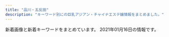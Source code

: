 ```yaml
---
title: "品川・五反田"
description: "キーワード別にの巨乳アジアン・チャイナエステ嬢情報をまとめました。"
---
```


新着画像と新着キーワードをまとめています。
2021年01月16日の情報です。

<DmmAffiliateIns />
<KeywordTable
  shops={
    [
    {
        "url": "https://loveraspberry.eei.jp/",
        "keywords": {},
        "img_links": [
            "https://b.hatena.ne.jp/images/v4/public/add/hatenabookmark_ios7.png",
            "http://\u30a2\u30b8\u30a2\u30f3\u30a8\u30b9\u30c6.biz/images/88-31.jpg",
            "https://www.hatena.ne.jp/images/wwwridge/help@2x.png",
            "https://b.st-hatena.com/images/entry-button/button-only@2x.png",
            "http://momipara.jp/img/link/momi88.jpg",
            "http://b.hatena.ne.jp/images/v4/public/add/hatenabookmark_ios7.png",
            "https://www.hatena.ne.jp/images/wwwridge/ng@2x.png",
            "http://b.hatena.ne.jp/images/v4/public/add/hatenabookmark_android.png",
            "https://b.hatena.ne.jp/images/v4/public/add/hatenabookmark_android.png",
            "https://www.hatena.ne.jp/images/wwwridge/ok@2x.png"
        ],
        "name": "\u7652\u3057\u30cf\u30a6\u30b9",
        "station": "JR\u4e94\u53cd\u7530\u99c5\u897f\u53e3"
    },
    {
        "keywords": {},
        "name": "\u30e9\u30ad\u30e5\u30a2",
        "url": "http://lacure.link/",
        "img_links": [
            "http://lacure.link/images/zi.png",
            "http://lacure.link/images/r3.jpg",
            "http://lacure.link/images/s_staff.png",
            "http://lacure.link/images/top2.jpg",
            "http://lacure.link/images/news.png",
            "http://lacure.link/images/s1.jpg",
            "http://lacure.link/images/asali.jpg",
            "http://lacure.link/images/yuki.jpg",
            "http://lacure.link/images/sayuri.jpg",
            "http://lacure.link/images/r5.jpg",
            "http://lacure.link/images/gb01.png",
            "http://lacure.link/images/g2.jpg",
            "http://lacure.link/images/g5.jpg",
            "http://lacure.link/images/g3.jpg",
            "http://lacure.link/images/left3.png",
            "http://lacure.link/images/g6.jpg",
            "http://lacure.link/images/g0.jpg",
            "http://lacure.link/images/r1.jpg",
            "http://lacure.link/images/r6.jpg",
            "http://lacure.link/images/kol.jpg",
            "http://lacure.link/images/r2.jpg",
            "http://lacure.link/images/face.png",
            "http://lacure.link/images/r4.jpg",
            "http://lacure.link/images/g1.jpg",
            "http://lacure.link/images/kiki.jpg"
        ],
        "station": "\u6238\u8d8a\u9280\u5ea7\u99c5"
    },
    {
        "name": "\u82b1\u8863",
        "img_links": [
            "http://hanagoromo.work/hitomi.jpg",
            "http://hanagoromo.work/ta.png",
            "http://hanagoromo.work/4.jpg",
            "http://hanagoromo.work/nana1.jpg",
            "http://hanagoromo.work/2.jpg",
            "http://hanagoromo.work/tina.jpg",
            "http://hanagoromo.work/miyuki1.jpg",
            "http://hanagoromo.work/s1.png",
            "http://hanagoromo.work/tina2.jpg",
            "http://hanagoromo.work/b3.jpg",
            "http://hanagoromo.work/ai3.jpg",
            "http://hanagoromo.work/hitomi1.jpg",
            "http://hanagoromo.work/yumi1.jpg",
            "http://hanagoromo.work/yuna2.jpg",
            "http://hanagoromo.work/interior1.jpg",
            "http://hanagoromo.work/6.jpg",
            "http://hanagoromo.work/b2.jpg",
            "http://hanagoromo.work/b1.jpg",
            "http://hanagoromo.work/hitomi2.jpg",
            "http://hanagoromo.work/mens-esthe1.png",
            "http://hanagoromo.work/112.jpg",
            "http://hanagoromo.work/rina1.jpeg",
            "http://hanagoromo.work/head.jpg",
            "http://hanagoromo.work/mio.jpg",
            "http://hanagoromo.work/mio1.jpg",
            "http://hanagoromo.work/sys.jpg",
            "http://hanagoromo.work/rie1.jpg",
            "http://hanagoromo.work/3.jpg",
            "http://hanagoromo.work/miyuki.jpg",
            "http://hanagoromo.work/main_top.jpg",
            "http://hanagoromo.work/rina2.jpeg",
            "http://hanagoromo.work/int2.jpg",
            "http://hanagoromo.work/nana2.jpg",
            "http://hanagoromo.work/staff_t.jpg",
            "http://hanagoromo.work/1.jpg",
            "http://hanagoromo.work/mio2.jpg",
            "http://hanagoromo.work/interior_t.jpg",
            "http://hanagoromo.work/yuna1.jpg",
            "http://hanagoromo.work/yumi.jpg",
            "http://hanagoromo.work/nana.jpg",
            "http://hanagoromo.work/ai2.jpg"
        ],
        "keywords": {},
        "station": "JR\u4e94\u53cd\u7530\u99c5",
        "url": "http://hanagoromo.work/"
    },
    {
        "img_links": [
            "http://f-aroma.info/wp/wp-content/uploads/2019/03/sahuisjoialsklma.jpg",
            "http://f-aroma.info/wp/wp-content/uploads/2019/09/serdtytfuygiuhosa.jpg",
            "http://f-aroma.info/wp/wp-content/uploads/2018/12/ksmamamalala.jpg",
            "http://f-aroma.info/wp/wp-content/uploads/2019/07/trdyfugiho.jpg",
            "http://f-aroma.info/wp/wp-content/uploads/2017/07/hitomichan01.jpg",
            "http://f-aroma.info/wp/wp-content/themes/Butterfly2_ver_1_3/images/call.png",
            "http://f-aroma.info/wp/wp-content/uploads/2018/04/joijsoijasasaa.jpg",
            "http://f-aroma.info/wp/wp-content/uploads/2019/04/sahuisaioaa.jpg",
            "http://f-aroma.info/wp/wp-content/uploads/2019/09/erstdyfusa.jpg",
            "http://f-aroma.info/wp/wp-content/themes/Butterfly2_ver_1_3/images/room/1.jpg",
            "http://f-aroma.info/wp/wp-content/themes/Butterfly2_ver_1_3/images/tel.png",
            "http://f-aroma.info/wp/wp-content/uploads/2018/01/sioaahso21.jpg",
            "http://f-aroma.info/wp/wp-content/uploads/2017/11/uhiuhhuihiuhiusa121.jpg",
            "http://f-aroma.info/wp/wp-content/uploads/2019/09/2a602101905d29ed1e80bee4c4c6b1c1.jpg",
            "http://f-aroma.info/wp/wp-content/themes/Butterfly2_ver_1_3/event/top-img01.png",
            "http://f-aroma.info/wp/wp-content/uploads/2018/11/smaskoasaa.jpg",
            "http://f-aroma.info/wp/wp-content/uploads/2019/12/aewrstdyfugi.jpg",
            "http://f-aroma.info/wp/wp-content/themes/Butterfly2_ver_1_3/event/top-img02.png",
            "http://f-aroma.info/wp/wp-content/uploads/2019/08/ersrdtyfugi.jpg",
            "http://f-aroma.info/wp/wp-content/uploads/2018/05/hsiojiolasa.jpg",
            "http://f-aroma.info/wp/wp-content/uploads/2017/11/huisahiusahiusa21.jpg",
            "http://f-aroma.info/wp/wp-content/uploads/2020/10/4w5e4r6tuygiho.jpg",
            "http://f-aroma.info/wp/wp-content/uploads/2017/08/nananananana.jpg",
            "http://f-aroma.info/wp/wp-content/themes/Butterfly2_ver_1_3/event/top-img03.png"
        ],
        "station": "JR\u54c1\u5ddd\u99c5\u9ad8\u8f2a\u53e3",
        "name": "\u30d5\u30ed\u30fc\u30e9",
        "url": "http://f-aroma.info/",
        "keywords": {
            "F": 2,
            "E": 4,
            "D": 18,
            "C": 10
        }
    },
    {
        "station": "JR\u4e94\u53cd\u7530\u99c5\u897f\u53e3",
        "url": "http://es-mirei.com/",
        "keywords": {
            "86": 2,
            "88": 2,
            "85": 2,
            "87": 4,
            "E": 8
        },
        "img_links": [
            "http://es-mirei.com/images/store/04.jpg",
            "http://es-mirei.com/staffPhoto/s20170908125528.jpg",
            "http://es-mirei.com/images/s3Slider1Images/03.jpg",
            "http://es-mirei.com/staffPhoto/b20170911152114.jpg",
            "http://es-mirei.com/staffPhoto/b20180209180323.jpg",
            "http://es-mirei.com/staffPhoto/s20180209180323.jpg",
            "http://es-mirei.com/staffPhoto/s20170911152129.jpg",
            "http://es-mirei.com/staffPhoto/s20170728165302.jpg",
            "http://es-mirei.com/staffPhoto/b20170908125528.jpg",
            "http://es-mirei.com/images/store/01.jpg",
            "http://es-mirei.com/staffPhoto/b20170728165256.jpg",
            "http://es-mirei.com/images/store/06.jpg",
            "http://es-mirei.com/images/s3Slider1Images/02.jpg",
            "http://es-mirei.com/staffPhoto/b20170728165302.jpg",
            "http://es-mirei.com/images/store/05.jpg",
            "http://es-mirei.com/images/s3Slider1Images/01.jpg",
            "http://es-mirei.com/staffPhoto/s20170911152114.jpg",
            "http://es-mirei.com/staffPhoto/s20170728165256.jpg",
            "http://es-mirei.com/staffPhoto/s20180613122502.jpg",
            "http://es-mirei.com/images/store/02.jpg",
            "http://es-mirei.com/images/store/03.jpg",
            "http://es-mirei.com/staffPhoto/s20170728165536.jpg",
            "http://es-mirei.com/staffPhoto/b20180613122502.jpg",
            "http://es-mirei.com/images/noImg.jpg",
            "http://es-mirei.com/staffPhoto/b20170728165536.jpg",
            "http://es-mirei.com/staffPhoto/b20170911152129.jpg",
            "http://es-mirei.com/images/returnStaffBtn.png"
        ],
        "name": "\u7f8e\u4f36"
    },
    {
        "name": "\u5eb7\u7984",
        "keywords": {
            "C": 15
        },
        "img_links": [
            "http://www.kouroku-este.com/img/staff/ccc/ccc1.jpg",
            "http://www.kouroku-este.com/img/menu/info_r.jpg",
            "http://www.kouroku-este.com/img/system/service01.jpg",
            "http://www.kouroku-este.com/img/staff/eee/s-eee2.jpg",
            "http://www.kouroku-este.com/img/staff/eee/s-eee1.jpg",
            "http://www.kouroku-este.com/img/staff/fff/s-fff1.jpg",
            "http://www.kouroku-este.com/img/top/listmark1.png",
            "http://www.kouroku-este.com/img/staff/bbb/bbb1.jpg",
            "http://www.kouroku-este.com/img/staff/ccc/ccc2.jpg",
            "http://www.kouroku-este.com/img/staff/fff/s-fff2.jpg",
            "http://www.kouroku-este.com/img/staff/aaa/aaa2.jpg",
            "http://www.kouroku-este.com/img/staff/aaa/aaa1.jpg",
            "http://www.kouroku-este.com/img/system/service02.jpg",
            "http://www.kouroku-este.com/img/staff/ggg/ggg1.jpg"
        ],
        "url": "http://www.kouroku-este.com/",
        "station": "JR\u54c1\u5ddd\u99c5\u9ad8\u8f2a\u53e3"
    },
    {
        "img_links": [
            "http://hi-msg.com/tonpoh/images/fla.png",
            "http://hi-msg.com/tonpoh/images/p-5.jpg",
            "http://hi-msg.com/tonpoh/images/p-14-1.jpg",
            "http://hi-msg.com/tonpoh/images/p-8-1.jpg",
            "http://hi-msg.com/tonpoh/images/p-6.jpg",
            "http://hi-msg.com/tonpoh/images/p-10-1.jpg",
            "http://hi-msg.com/tonpoh/images/botton.png",
            "http://hi-msg.com/tonpoh/images/p-12-1.jpg",
            "http://hi-msg.com/tonpoh/images/p-8.jpg",
            "http://hi-msg.com/tonpoh/images/tit-sys.png",
            "http://hi-msg.com/tonpoh/images/fla-1.png",
            "http://hi-msg.com/tonpoh/images/ll.png",
            "http://hi-msg.com/tonpoh/images/p-4.jpg",
            "http://hi-msg.com/tonpoh/images/s8.png",
            "http://hi-msg.com/tonpoh/images/no.png",
            "http://hi-msg.com/tonpoh/images/s6.png",
            "http://hi-msg.com/tonpoh/images/tit-staff.png",
            "http://hi-msg.com/tonpoh/images/p-2.jpg",
            "http://hi-msg.com/tonpoh/images/p-14.jpg",
            "http://hi-msg.com/tonpoh/images/p-7.jpg",
            "http://hi-msg.com/tonpoh/images/p-1.jpg",
            "http://hi-msg.com/tonpoh/images/p-9-1.jpg",
            "http://hi-msg.com/tonpoh/images/p-11.jpg",
            "http://hi-msg.com/tonpoh/images/p-0.jpg",
            "http://hi-msg.com/tonpoh/images/p-6-1.jpg",
            "http://hi-msg.com/tonpoh/images/p-13-1.jpg",
            "http://hi-msg.com/tonpoh/images/s5.png",
            "http://hi-msg.com/tonpoh/images/fla-3.png",
            "http://hi-msg.com/tonpoh/images/s4.jpg",
            "http://hi-msg.com/tonpoh/images/l.png",
            "http://hi-msg.com/tonpoh/images/p-7-1.jpg",
            "http://hi-msg.com/tonpoh/images/s1.png",
            "http://hi-msg.com/tonpoh/images/p-10.jpg",
            "http://hi-msg.com/tonpoh/images/p-13.jpg",
            "http://hi-msg.com/tonpoh/images/s9.png",
            "http://hi-msg.com/tonpoh/images/p-11-1.jpg",
            "http://hi-msg.com/tonpoh/images/p-12.jpg",
            "http://hi-msg.com/tonpoh/images/p-9.jpg",
            "http://hi-msg.com/tonpoh/images/line.png"
        ],
        "station": "JR\u4e94\u53cd\u7530\u99c5\u897f\u53e3",
        "keywords": {},
        "url": "http://hi-msg.com/tonpoh/",
        "name": "\u30c8\u30f3\u30dd\u30fc"
    },
    {
        "url": "http://p-fly.work/",
        "name": "\u7d2b\u306e\u8776",
        "keywords": {},
        "img_links": [
            "http://p-fly.work/images/int1.jpg",
            "http://p-fly.work/images/sys4.png",
            "http://p-fly.work/img/yuyu1.jpg",
            "http://p-fly.work/staff/yuyu.jpg",
            "http://p-fly.work/staff/kiki.jpg",
            "http://p-fly.work/images/ac1.jpg",
            "http://p-fly.work/staff/mai.jpg",
            "http://p-fly.work/images/9.jpg",
            "http://p-fly.work/img/sara1.jpg",
            "http://p-fly.work/images/int2.png",
            "http://p-fly.work/images/b3.jpg",
            "http://p-fly.work/img/mai1.jpg",
            "http://p-fly.work/images/news.jpg",
            "http://p-fly.work/images/sys3.jpg",
            "http://p-fly.work/staff/sara.jpg",
            "http://p-fly.work/images/7.jpg",
            "http://p-fly.work/images/b2.jpg",
            "http://p-fly.work/images/head.png",
            "http://p-fly.work/images/mobile.jpg",
            "http://p-fly.work/images/sys2.jpg",
            "http://p-fly.work/images/1.jpg",
            "http://p-fly.work/images/staff_t.png",
            "http://p-fly.work/images/tr.jpg",
            "http://p-fly.work/images/12.jpg",
            "http://p-fly.work/images/line.png",
            "http://p-fly.work/images/interior_t.png",
            "http://p-fly.work/images/b1.jpg",
            "http://p-fly.work/img/kiki1.jpg",
            "http://p-fly.work/images/sys1.jpg"
        ],
        "station": "JR\u4e94\u53cd\u7530\u99c5\u897f\u53e3"
    },
    {
        "name": "\u8299\u84c9\uff5e\u30d5\u30e8\u30a6\uff5e",
        "img_links": [
            "http://www.relax-fuyou.info/img/sta1.jpg",
            "http://www.relax-fuyou.info/img/st150.jpg",
            "http://www.relax-fuyou.info/img/st110.jpg",
            "http://www.relax-fuyou.info/img/st191.jpg",
            "http://www.relax-fuyou.info/img/st171.jpg",
            "http://www.relax-fuyou.info/img/sta15.jpg",
            "http://www.relax-fuyou.info/img/st160.jpg",
            "http://www.relax-fuyou.info/img/sta17.jpg",
            "http://www.relax-fuyou.info/img/st141.jpg",
            "http://www.relax-fuyou.info/img/st72.jpg",
            "http://www.relax-fuyou.info/img/st161.jpg",
            "http://www.relax-fuyou.info/img/r9.jpg",
            "http://www.relax-fuyou.info/img/sta20.jpg",
            "http://www.relax-fuyou.info/img/st41.jpg",
            "http://www.relax-fuyou.info/img/top.jpg",
            "http://www.relax-fuyou.info/img/sta19.jpg",
            "http://www.relax-fuyou.info/img/st7.jpg",
            "http://www.relax-fuyou.info/img/st201.jpg",
            "http://www.relax-fuyou.info/img/st17.jpg",
            "http://www.relax-fuyou.info/img/st11.jpg",
            "http://www.relax-fuyou.info/img/st181.jpg",
            "http://www.relax-fuyou.info/img/sta16.jpg",
            "http://www.relax-fuyou.info/img/sta5.jpg",
            "http://www.relax-fuyou.info/img/st10.jpg",
            "http://www.relax-fuyou.info/img/st42.jpg",
            "http://www.relax-fuyou.info/img/sta8.jpg",
            "http://www.relax-fuyou.info/img/st1.jpg",
            "http://www.relax-fuyou.info/img/st8.jpg",
            "http://www.relax-fuyou.info/img/sta18.jpg",
            "http://www.relax-fuyou.info/img/st5.jpg",
            "http://www.relax-fuyou.info/img/st71.jpg",
            "http://www.relax-fuyou.info/img/st140.jpg"
        ],
        "keywords": {
            "86": 2,
            "88": 3,
            "84": 5,
            "D": 5,
            "E": 5,
            "G": 1,
            "C": 3,
            "90": 2,
            "87": 2
        },
        "station": "JR\u4e94\u53cd\u7530\u99c5\u6771\u53e3",
        "url": "http://www.relax-fuyou.info/"
    },
    {
        "station": "JR\u4e94\u53cd\u7530\u99c5\u897f\u53e3",
        "img_links": [
            "http://www.es-yuduki.com/css/main-top05.png",
            "http://www.es-yuduki.com/css/coupon003.jpg",
            "http://www.es-yuduki.com/css/nav/nav-004.jpg",
            "http://www.es-yuduki.com/css/progress04.jpg",
            "http://www.es-yuduki.com/css/nav/change-004.jpg",
            "http://www.es-yuduki.com/css/nav/change-0003.jpg",
            "http://www.es-yuduki.com/css/progress05.jpg",
            "http://www.es-yuduki.com/css/progress01.jpg",
            "http://www.es-yuduki.com/css/progress07.jpg",
            "http://www.es-yuduki.com/css/nav/nav-005.jpg",
            "http://www.es-yuduki.com/css/staff00.jpg",
            "http://www.es-yuduki.com/css/nav/nav-001.jpg",
            "http://www.es-yuduki.com/css/staff03-b.jpg",
            "http://www.es-yuduki.com/css/nav/nav-006.jpg",
            "http://www.es-yuduki.com/css/progress02.jpg",
            "http://www.es-yuduki.com/css/nav/nav-0003.jpg",
            "http://www.es-yuduki.com/css/nav/change-007.jpg",
            "http://www.es-yuduki.com/css/nav/change-006.jpg",
            "http://www.es-yuduki.com/css/staff03.jpg",
            "http://www.es-yuduki.com/css/head.jpg",
            "http://www.es-yuduki.com/css/nav/nav-007.jpg",
            "http://www.es-yuduki.com/css/nav/nav-002.jpg",
            "http://www.es-yuduki.com/css/nav/change-002.jpg",
            "http://www.es-yuduki.com/css/staff01.jpg",
            "http://www.es-yuduki.com/css/staff01-b.jpg",
            "http://www.es-yuduki.com/css/progress08.jpg",
            "http://www.es-yuduki.com/css/staff02.jpg",
            "http://www.es-yuduki.com/css/kanban.jpg",
            "http://www.es-yuduki.com/css/nav/change-005.jpg",
            "http://www.es-yuduki.com/css/progress03.jpg",
            "http://www.es-yuduki.com/css/nav/change-001.jpg",
            "http://www.es-yuduki.com/css/staff02-b.jpg",
            "http://www.es-yuduki.com/css/progress06.jpg"
        ],
        "name": "\u30de\u30c3\u30b5\u30fc\u30b8\u306e\u5915\u6708",
        "url": "http://www.es-yuduki.com/",
        "keywords": {
            "C": 13
        }
    },
    {
        "url": "http://www.kenkou-house.info/",
        "img_links": [
            "http://www.kenkou-house.info/img/m3.png",
            "http://www.kenkou-house.info/img/bottmo-ritght.png",
            "http://www.kenkou-house.info/img/s22.jpg",
            "http://www.kenkou-house.info/img/s21.jpg",
            "http://www.kenkou-house.info/img/s7.jpg",
            "http://www.kenkou-house.info/img/s12.jpg",
            "http://www.kenkou-house.info/img/m2.png",
            "http://www.kenkou-house.info/img/s13.jpg",
            "http://www.kenkou-house.info/img/s16.jpg",
            "http://www.kenkou-house.info/img/play.png",
            "http://www.kenkou-house.info/img/m6.png",
            "http://www.kenkou-house.info/img/body-.png",
            "http://www.kenkou-house.info/img/s11.jpg",
            "http://www.kenkou-house.info/img/m5.png",
            "http://www.kenkou-house.info/img/s17.jpg",
            "http://www.kenkou-house.info/img/m4.png",
            "http://www.kenkou-house.info/img/bottmo-left.png",
            "http://www.kenkou-house.info/img/Himawari_200_40.png",
            "http://www.kenkou-house.info/img/Himawari_88_31.png",
            "http://www.kenkou-house.info/img/s20.jpg",
            "http://www.kenkou-house.info/img/s33.jpg",
            "http://www.kenkou-house.info/img/m1.png",
            "http://www.kenkou-house.info/img/m7.png",
            "http://www.kenkou-house.info/img/s.png",
            "http://www.kenkou-house.info/img/door.png",
            "http://www.kenkou-house.info/img/s61.jpg",
            "http://www.kenkou-house.info/img/Himawari_160_45.png",
            "http://www.kenkou-house.info/img/Himawari_468_60.png",
            "http://www.kenkou-house.info/img/s15.jpg",
            "http://www.kenkou-house.info/img/s91.jpg",
            "http://www.kenkou-house.info/img/s1.jpg",
            "http://www.kenkou-house.info/img/s4.jpg",
            "http://www.kenkou-house.info/img/m8.png",
            "http://www.kenkou-house.info/img/head.png",
            "http://www.kenkou-house.info/img/s14.jpg"
        ],
        "name": "\u3072\u307e\u308f\u308a",
        "keywords": {
            "C": 8
        },
        "station": "JR\u4e94\u53cd\u7530\u99c5\u6771\u53e3"
    },
    {
        "station": "JR\u4e94\u53cd\u7530\u99c5\u897f\u53e3",
        "name": "\u30af\u30e9\u30ea\u30bb\u30fc\u30b8 \uff5eClary Sage\uff5e",
        "keywords": {
            "C": 8
        },
        "url": "http://www.relax-cs.com/",
        "img_links": [
            "http://www.relax-cs.com/images/staff03.jpg",
            "http://www.relax-cs.com/css/nav/change-007.jpg",
            "http://www.relax-cs.com/css/nav/change-003.jpg",
            "http://www.relax-cs.com/css/nav/nav-004.jpg",
            "http://www.relax-cs.com/css/nav/nav-006.jpg",
            "http://www.relax-cs.com/images/staff01.jpg",
            "http://www.relax-cs.com/css/keiraku-img04.jpg",
            "http://www.relax-cs.com/images/image-6.jpg",
            "http://www.relax-cs.com/css/staff/staff10.jpg",
            "http://www.relax-cs.com/css/tdimg007.jpg",
            "http://www.relax-cs.com/images/staff10.jpg",
            "http://www.relax-cs.com/css/staff/staff06.jpg",
            "http://www.relax-cs.com/css/progress-02.jpg",
            "http://www.relax-cs.com/css/progress-04.jpg",
            "http://www.relax-cs.com/css/nav/nav-001.jpg",
            "http://www.relax-cs.com/css/tdimg03.jpg",
            "http://www.relax-cs.com/css/keiraku-img01.jpg",
            "http://www.relax-cs.com/images/image-05.jpg",
            "http://www.relax-cs.com/images/staff007.jpg",
            "http://www.relax-cs.com/images/image-04.jpg",
            "http://www.relax-cs.com/css/nav/nav-003.jpg",
            "http://www.relax-cs.com/css/staff/staff01.jpg",
            "http://www.relax-cs.com/css/tdimg01.jpg",
            "http://www.relax-cs.com/css/keiraku-img02.jpg",
            "http://www.relax-cs.com/css/top-change.jpg",
            "http://www.relax-cs.com/css/tdimg02.jpg",
            "http://www.relax-cs.com/css/nav/change-004.jpg",
            "http://www.relax-cs.com/css/nav/change-006.jpg",
            "http://www.relax-cs.com/css/keiraku-img03.jpg",
            "http://www.relax-cs.com/css/nav/nav-002.jpg",
            "http://www.relax-cs.com/images/staff05.jpg",
            "http://www.relax-cs.com/images/image-1.jpg",
            "http://www.relax-cs.com/images/image-3.jpg",
            "http://www.relax-cs.com/css/progress-01.jpg",
            "http://www.relax-cs.com/css/staff/staff007.jpg",
            "http://www.relax-cs.com/css/tdimg06.jpg",
            "http://www.relax-cs.com/css/progress-03.jpg",
            "http://www.relax-cs.com/images/image-2.jpg",
            "http://www.relax-cs.com/css/tdimg004.jpg",
            "http://www.relax-cs.com/css/nav/nav-007.jpg",
            "http://www.relax-cs.com/css/nav/change-002.jpg",
            "http://www.relax-cs.com/css/tdimg005.jpg",
            "http://www.relax-cs.com/css/nav/change-005.jpg",
            "http://www.relax-cs.com/images/image-07.jpg",
            "http://www.relax-cs.com/css/nav/nav-005.jpg",
            "http://www.relax-cs.com/css/staff/staff02.jpg",
            "http://www.relax-cs.com/css/nav/change-001.jpg"
        ]
    },
    {
        "url": "https://tsukiwa.info/",
        "img_links": [
            "https://tsukiwa.info/img/staff/mimi202012.jpg",
            "https://tsukiwa.info/img/staff/koko3.jpg",
            "https://tsukiwa.info/img/bar_top1.png",
            "https://tsukiwa.info/img/staff/sara244.jpg",
            "https://tsukiwa.info/img/staff/risa011.jpg",
            "https://tsukiwa.info/img/news1.png",
            "https://tsukiwa.info/img/staff/g12.jpg",
            "https://tsukiwa.info/img/staff/sara241.jpg",
            "https://tsukiwa.info/img/staff/sara243.jpg",
            "https://tsukiwa.info/img/staff/risa02.jpg",
            "https://tsukiwa.info/img/staff/rumi02.jpg",
            "https://tsukiwa.info/img/staff/rui2.jpg",
            "https://tsukiwa.info/img/pickupGirl.png",
            "https://tsukiwa.info/img/staff/mika03.jpg",
            "https://tsukiwa.info/img/staff/DADEBD01-F5CA-46C7-927F-3E3A3F3038AB.jpeg",
            "https://tsukiwa.info/img/staff/yuri001.jpg",
            "https://tsukiwa.info/img/staff/ami11.jpg",
            "https://tsukiwa.info/img/bar_profile.png",
            "https://tsukiwa.info/img/bar_gallery.png",
            "https://tsukiwa.info/img/staff/rumi04.jpg",
            "https://tsukiwa.info/img/staff/2E3C537C-38BC-4549-894E-B9C32DC069BA.jpeg",
            "https://tsukiwa.info/img/staff_top/20201219_1.jpg",
            "https://tsukiwa.info/img/staff/mimi20202.jpg",
            "https://tsukiwa.info/img/staff/ruru1.jpg",
            "https://tsukiwa.info/img/staff/rui1.jpg",
            "https://tsukiwa.info/img/staff/rumi2.jpg",
            "https://tsukiwa.info/img/top_map.jpg",
            "https://tsukiwa.info/img/staff/2106DD3F-7D85-42EC-8B2D-132895EFEE67.jpeg",
            "https://tsukiwa.info/img/staff/mimi01.jpg",
            "https://tsukiwa.info/img/news3.png",
            "https://tsukiwa.info/img/bar_staff.png",
            "https://tsukiwa.info/img/staff/mika05.jpg",
            "https://tsukiwa.info/img/staff/g121.jpg",
            "https://tsukiwa.info/img/staff/no_image.jpg",
            "https://tsukiwa.info/img/event/camp03.jpg",
            "https://tsukiwa.info/img/akusesu-top0.jpg",
            "https://tsukiwa.info/img/staff_top/20201219_2.jpg",
            "https://tsukiwa.info/img/staff/sara242.jpg"
        ],
        "station": "JR\u4e94\u53cd\u7530\u99c5\u897f\u53e3",
        "name": "\u6708\u306e\u548c",
        "keywords": {
            "\u30bb\u30af\u30b7\u30fc": 20
        }
    },
    {
        "url": "https://www.a-side.com/chouraku/",
        "keywords": {
            "C": 1,
            "\u4e73": 1,
            "\u5de8\u4e73": 1
        },
        "img_links": [
            "https://img.a-side.com/photo/premium/20201211/34140_01_index.jpg",
            "https://www.a-side.com/chouraku/staff/yuki/index.jpg",
            "https://img.a-side.com/photo/premium/20210112/30430_01_top1.jpg",
            "https://www.a-side.com/chouraku/staff/coco/index.jpg",
            "https://www.a-side.com/chouraku/staff/yuna/index.jpg",
            "https://www.a-side.com/chouraku/images/coupon/presented.png",
            "https://www.a-side.com/chouraku/staff/mayumi/index.jpg",
            "https://img.a-side.com/photo/digicame/20210108/24528_02.jpg",
            "https://static.a-side.com/photo/shop/35132/list.jpg",
            "https://static.a-side.com/photo/shop/33915/list.jpg",
            "https://www.a-side.com/chouraku/staff/miki/index.jpg",
            "https://img.a-side.com/photo/koko/34987/thumb.jpg",
            "https://www.a-side.com/chouraku/staff/mika/index.jpg",
            "https://static.a-side.com/photo/shop/35170/list.jpg",
            "https://www.a-side.com/chouraku/images/info/photo03.jpg",
            "https://static.a-side.com/photo/shop/34965/list.jpg",
            "https://img.a-side.com/photo/premium/20210112/30430_01_top2.jpg",
            "https://static.a-side.com/photo/shop/22869/list.jpg",
            "https://www.a-side.com/chouraku/staff/mina/index.jpg",
            "https://www.a-side.com/chouraku/staff/mimi/index.jpg",
            "https://static.a-side.com/photo/shop/34764/list.jpg",
            "https://img.a-side.com/photo/digicame/20210105/31399_02.jpg",
            "https://www.a-side.com/chouraku/staff/ai/index.jpg",
            "https://img.a-side.com/photo/premium/20210105/34965_01_sp.jpg",
            "https://img.a-side.com/photo/digicame/20210108/31406_04.jpg",
            "https://img.a-side.com/photo/koko/34965/thumb.jpg",
            "https://static.a-side.com/photo/shop/34847/list.jpg",
            "https://www.a-side.com/chouraku/images/top-info201812.jpg",
            "https://www.a-side.com/chouraku/staff/ayumi/index.jpg",
            "https://img.a-side.com/photo/weekly/20210115/top.jpg",
            "https://static.a-side.com/photo/shop/34644/list.jpg",
            "https://static.a-side.com/photo/shop/34768/list.jpg",
            "https://img.a-side.com/photo/digicame/20210104/32458_03.jpg",
            "https://img.a-side.com/photo/premium/20210105/34987_01_sp.jpg",
            "https://img.a-side.com/photo/premium/20210115/33456_01_top1.jpg",
            "https://www.a-side.com/chouraku/staff/emi/index.jpg",
            "https://img.a-side.com/photo/premium/20201127/33649_01_index.jpg",
            "https://img.a-side.com/photo/digicame/20210106/25065_02.jpg",
            "https://www.a-side.com/chouraku/staff/aiko/index.jpg",
            "https://www.a-side.com/chouraku/images/info/photo01.jpg",
            "https://www.a-side.com/chouraku/images/line.jpg",
            "https://www.a-side.com/chouraku/images/moved.jpg",
            "https://img.a-side.com/photo/premium/20210107/34987_01_sp.jpg",
            "https://www.a-side.com/chouraku/images/coupon/info.png",
            "https://www.a-side.com/chouraku/staff/ami/index.jpg",
            "https://img.a-side.com/photo/koko/32924/thumb.jpg",
            "https://static.a-side.com/photo/shop/30430/list.jpg",
            "https://img.a-side.com/photo/digicame/20210105/15122_01.jpg",
            "https://static.a-side.com/photo/shop/35000/list.jpg",
            "https://static.a-side.com/photo/shop/34961/list.jpg",
            "https://img.a-side.com/photo/digicame/20210106/25065_01.jpg",
            "https://img.a-side.com/photo/premium/20201218/12823_01_top2.jpg",
            "https://img.a-side.com/photo/koko/16032/thumb.jpg",
            "https://img.a-side.com/photo/premium/20210104/34987_01_sp.jpg",
            "https://static.a-side.com/photo/shop/16032/list.jpg",
            "https://www.a-side.com/chouraku/staff/yuyu/index.jpg",
            "https://static.a-side.com/photo/shop/34987/list.jpg",
            "https://img.a-side.com/photo/premium/20201218/12823_01_top1.jpg",
            "https://www.a-side.com/chouraku/staff/yui/index.jpg",
            "https://static.a-side.com/photo/shop/35018/list.jpg",
            "https://img.a-side.com/photo/premium/20210115/33456_01_top2.jpg",
            "https://www.a-side.com/chouraku/images/ticket.jpg",
            "https://www.a-side.com/chouraku/staff/yuu/index.jpg",
            "https://www.a-side.com/chouraku/staff/rika/index.jpg",
            "https://www.a-side.com/chouraku/staff/aya/index.jpg",
            "https://www.a-side.com/chouraku/images/info/photo02.jpg",
            "https://img.a-side.com/photo/digicame/20210104/22728_02.jpg",
            "https://static.a-side.com/photo/shop/35020/list.jpg",
            "https://www.a-side.com/chouraku/staff/miho/index.jpg",
            "https://img.a-side.com/photo/digicame/20210105/27898_02.jpg",
            "https://img.a-side.com/photo/digicame/20210104/32458_04.jpg",
            "https://img.a-side.com/photo/digicame/20210104/19987_02.jpg",
            "https://www.a-side.com/chouraku/staff/moe/index.jpg",
            "https://static.a-side.com/photo/shop/35149/list.jpg",
            "https://static.a-side.com/photo/shop/33321/list.jpg",
            "https://img.a-side.com/photo/digicame/20210107/20991_02.jpg",
            "https://static.a-side.com/photo/shop/33796/list.jpg",
            "https://static.a-side.com/photo/shop/33020/list.jpg",
            "https://www.a-side.com/chouraku/staff/yuri/index.jpg",
            "https://static.a-side.com/photo/shop/34660/list.jpg",
            "https://www.a-side.com/chouraku/images/info/photo04.jpg",
            "https://www.a-side.com/chouraku/staff/mifi/index.jpg",
            "https://static.a-side.com/photo/shop/24050/list.jpg",
            "https://www.a-side.com/include/img/top/button_twitter.png",
            "https://static.a-side.com/photo/shop/33596/list.jpg",
            "https://www.a-side.com/chouraku/staff/yui2/index.jpg",
            "https://static.a-side.com/photo/shop/34669/list.jpg",
            "https://static.a-side.com/photo/shop/34907/list.jpg",
            "https://static.a-side.com/photo/shop/33708/list.jpg",
            "https://www.a-side.com/chouraku/staff/yumi/index.jpg",
            "https://www.a-side.com/chouraku/staff/sayuri/index.jpg",
            "https://www.a-side.com/chouraku/staff/ayaka/index.jpg",
            "https://www.a-side.com/chouraku/images/covergirl.jpg"
        ],
        "station": "JR\u4e94\u53cd\u7530\u99c5\u897f\u53e3",
        "name": "\u9577\u697d"
    },
    {
        "station": "JR\u4e94\u53cd\u7530\u99c5\u897f\u53e3",
        "name": "\u4e94\u53cd\u7530\u30e1\u30c7\u30a3\u30ab\u30eb\u30a8\u30f3",
        "keywords": {},
        "img_links": [
            "http://gotanda.pepper.jp/m173.jpg",
            "http://gotanda.pepper.jp/m048.png",
            "http://gotanda.pepper.jp/gotanda001.jpg",
            "http://gotanda.pepper.jp/m049.png",
            "http://gotanda.pepper.jp/1-01.png",
            "http://gotanda.pepper.jp/m02272.jpg",
            "http://gotanda.pepper.jp/20151109231038834554.jpg"
        ],
        "url": "http://gotanda.pepper.jp/"
    }
]
}
/>
<DmmAffiliateScript />
